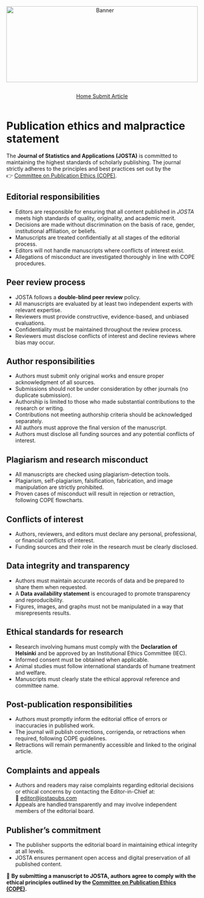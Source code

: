 ```{=html}
<div style="text-align: center; margin-bottom: 1em;">
  <img src="websitecover.webp"
       alt="Banner"
       style="width: 100%; max-height: 200px; object-fit: cover;">
</div>
```

<link rel="stylesheet" href="https://cdn.jsdelivr.net/npm/bootstrap-icons/font/bootstrap-icons.css" />

<!-- Horizontal Button Group -->

::: {style="display: flex; flex-wrap: wrap; gap: 1em; justify-content: center; margin-top: 1em;"}
<a href="index.qmd" class="btn btn-outline-secondary"> <i  class="bi bi-house"></i> Home </a> <a href="submit.qmd" class="btn btn-outline-secondary"> <i class="bi bi-upload"></i> Submit Article </a>
:::

# Publication ethics and malpractice statement {.unnumbered}

The **Journal of Statistics and Applications (JOSTA)** is committed to maintaining the highest standards of scholarly publishing. The journal strictly adheres to the principles and best practices set out by the\
👉 [Committee on Publication Ethics (COPE)](https://publicationethics.org/guidance?f%5B0%5D=type%3A21).

## Editorial responsibilities {.unnumbered}

-   Editors are responsible for ensuring that all content published in *JOSTA* meets high standards of quality, originality, and academic merit.\
-   Decisions are made without discrimination on the basis of race, gender, institutional affiliation, or beliefs.\
-   Manuscripts are treated confidentially at all stages of the editorial process.\
-   Editors will not handle manuscripts where conflicts of interest exist.\
-   Allegations of misconduct are investigated thoroughly in line with COPE procedures.

## Peer review process {.unnumbered}

-   JOSTA follows a **double-blind peer review** policy.\
-   All manuscripts are evaluated by at least two independent experts with relevant expertise.\
-   Reviewers must provide constructive, evidence-based, and unbiased evaluations.\
-   Confidentiality must be maintained throughout the review process.\
-   Reviewers must disclose conflicts of interest and decline reviews where bias may occur.

## Author responsibilities {.unnumbered}

-   Authors must submit only original works and ensure proper acknowledgment of all sources.\
-   Submissions should not be under consideration by other journals (no duplicate submission).\
-   Authorship is limited to those who made substantial contributions to the research or writing.\
-   Contributions not meeting authorship criteria should be acknowledged separately.\
-   All authors must approve the final version of the manuscript.\
-   Authors must disclose all funding sources and any potential conflicts of interest.

## Plagiarism and research misconduct {.unnumbered}

-   All manuscripts are checked using plagiarism-detection tools.\
-   Plagiarism, self-plagiarism, falsification, fabrication, and image manipulation are strictly prohibited.\
-   Proven cases of misconduct will result in rejection or retraction, following COPE flowcharts.

## Conflicts of interest {.unnumbered}

-   Authors, reviewers, and editors must declare any personal, professional, or financial conflicts of interest.\
-   Funding sources and their role in the research must be clearly disclosed.

## Data integrity and transparency {.unnumbered}

-   Authors must maintain accurate records of data and be prepared to share them when requested.\
-   A **Data availability statement** is encouraged to promote transparency and reproducibility.\
-   Figures, images, and graphs must not be manipulated in a way that misrepresents results.

## Ethical standards for research {.unnumbered}

-   Research involving humans must comply with the **Declaration of Helsinki** and be approved by an Institutional Ethics Committee (IEC).\
-   Informed consent must be obtained when applicable.\
-   Animal studies must follow international standards of humane treatment and welfare.\
-   Manuscripts must clearly state the ethical approval reference and committee name.

## Post-publication responsibilities {.unnumbered}

-   Authors must promptly inform the editorial office of errors or inaccuracies in published work.\
-   The journal will publish corrections, corrigenda, or retractions when required, following COPE guidelines.\
-   Retractions will remain permanently accessible and linked to the original article.

## Complaints and appeals {.unnumbered}

-   Authors and readers may raise complaints regarding editorial decisions or ethical concerns by contacting the Editor-in-Chief at:\
    📧 [editor\@jostapubs.com](mailto:jostapubs@gmail.com)\
-   Appeals are handled transparently and may involve independent members of the editorial board.

## Publisher’s commitment {.unnumbered}

-   The publisher supports the editorial board in maintaining ethical integrity at all levels.\
-   JOSTA ensures permanent open access and digital preservation of all published content.

📌 **By submitting a manuscript to JOSTA, authors agree to comply with the ethical principles outlined by the [Committee on Publication Ethics (COPE)](https://publicationethics.org/guidance?f%5B0%5D=type%3A21).**
